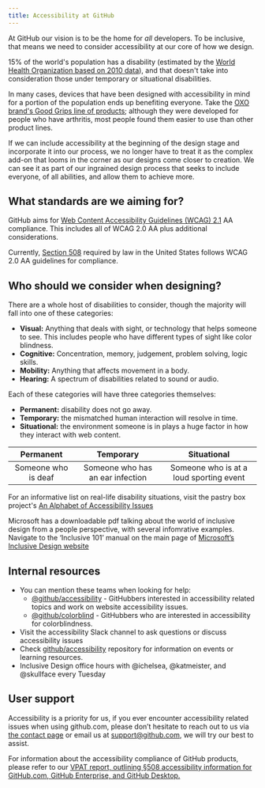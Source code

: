 ```yaml
---
title: Accessibility at GitHub
---
```


At GitHub our vision is to be the home for *all* developers. To be inclusive, that means we need to consider accessibility at our core of how we design. 

15% of the world's population has a disability (estimated by the [World Health Organization based on 2010 data](https://www.who.int/disabilities/world_report/2011/report/en/)), and that doesn't take into consideration those under temporary or situational disabilities. 

In many cases, devices that have been designed with accessibility in mind for a portion of the population ends up benefiting everyone. Take the [OXO brand's Good Grips line of products](https://www.oxo.com/blog/behind-the-scenes/behind-design-oxos-iconic-good-grips-handles/); although they were developed for people who have arthritis, most people found them easier to use than other product lines.

If we can include accessibility at the beginning of the design stage and incorporate it into our process, we no longer have to treat it as the  complex add-on that looms in the corner as our designs come closer to creation. We can see it as part of our ingrained design process that seeks to include everyone, of all abilities, and allow them to achieve more.

## What standards are we aiming for? 
GitHub aims for [Web Content Accessibility Guidelines (WCAG) 2.1](https://www.w3.org/TR/WCAG21/) AA compliance. This includes all of WCAG 2.0 AA plus additional considerations. 

Currently, [Section 508](https://www.access-board.gov/guidelines-and-standards/communications-and-it/about-the-ict-refresh/overview-of-the-final-rule) required by law in the United States follows WCAG 2.0 AA guidelines for compliance. 

## Who should we consider when designing? 
There are a whole host of disabilities to consider, though the majority will fall into one of these categories: 
- **Visual:** Anything that deals with sight, or technology that helps someone to see. This includes people who have different types of sight like color blindness.
- **Cognitive:** Concentration, memory, judgement, problem solving, logic skills. 
- **Mobility:** Anything that affects movement in a body. 
- **Hearing:** A spectrum of disabilities related to sound or audio.

Each of these categories will have three categories themselves:
- **Permanent:** disability does not go away.
- **Temporary:** the mismatched human interaction will resolve in time.
- **Situational:** the environment someone is in plays a huge factor in how they interact with web content. 

| Permanent | Temporary | Situational |
|  :---:  |  :---:  |  :---:  |
| Someone who is deaf | Someone who has an ear infection | Someone who is at a loud sporting event |

For an informative list on real-life disability situations, visit the pastry box project's [An Alphabet of Accessibility Issues](https://the-pastry-box-project.net/anne-gibson/2014-july-31)

Microsoft has a downloadable pdf talking about the world of inclusive design from a people perspective, with several infomrative examples. Navigate to the ‘Inclusive 101’ manual on the main page of [Microsoft’s Inclusive Design website](https://www.microsoft.com/design/inclusive/)

## Internal resources
- You can mention these teams when looking for help:
	- [@github/accessibility](https://github.com/orgs/github/teams/accessibility) - GitHubbers interested in accessibility related topics and work on website accessibility issues. 
	- [@github/colorblind](https://github.com/orgs/github/teams/colorblind) - GitHubbers who are interested in accessibility for colorblindness.
- Visit the accessibility Slack channel to ask questions or discuss accessibility issues
- Check [github/accessibility](https://github.com/github/accessibility) repository for information on events or learning resources. 
- Inclusive Design office hours with @ichelsea, @katmeister, and @skullface every Tuesday

## User support
Accessibility is a priority for us, if you ever encounter accessibility related issues when using github.com, please don’t hesitate to reach out to us via [the contact page](https://support.github.com/contact) or email us at [support@github.com](support@github.com), we will try our best to assist.

For information about the accessibility compliance of GitHub products, please refer to our [VPAT report, outlining §508 accessibility information for GitHub.com, GitHub Enterprise, and GitHub Desktop.](https://government.github.com/accessibility/)